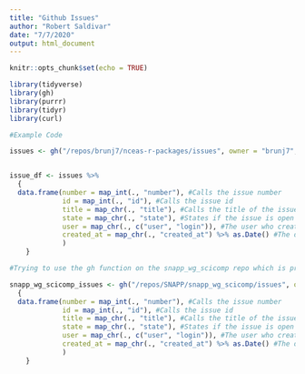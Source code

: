 ```yaml
---
title: "Github Issues"
author: "Robert Saldivar"
date: "7/7/2020"
output: html_document
---
```


```r
knitr::opts_chunk$set(echo = TRUE)
```

```r
library(tidyverse)
library(gh)
library(purrr)
library(tidyr)
library(curl)

```

```r

#Example Code

issues <- gh("/repos/brunj7/nceas-r-packages/issues", owner = "brunj7", repo = "nceas-r-packages")


issue_df <- issues %>%
  {
  data.frame(number = map_int(., "number"), #Calls the issue number
             id = map_int(., "id"), #Calls the issue id
             title = map_chr(., "title"), #Calls the title of the issue
             state = map_chr(., "state"), #States if the issue is open or closed
             user = map_chr(., c("user", "login")), #The user who created the issue
             created_at = map_chr(., "created_at") %>% as.Date() #The date the issue was created
             )
    }

```


```r
#Trying to use the gh function on the snapp_wg_scicomp repo which is private.

snapp_wg_scicomp_issues <- gh("/repos/SNAPP/snapp_wg_scicomp/issues", owner = "SNAPP", repo = "snapp_wg_scicomp") %>%
  {
  data.frame(number = map_int(., "number"), #Calls the issue number
             id = map_int(., "id"), #Calls the issue id
             title = map_chr(., "title"), #Calls the title of the issue
             state = map_chr(., "state"), #States if the issue is open or closed
             user = map_chr(., c("user", "login")), #The user who created the issue
             created_at = map_chr(., "created_at") %>% as.Date() #The date the issue was created
             )
    }
  
```


